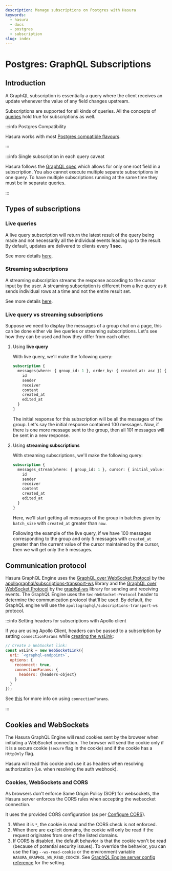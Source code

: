 ```yaml
---
description: Manage subscriptions on Postgres with Hasura
keywords:
  - hasura
  - docs
  - postgres
  - subscription
slug: index
---
```


# Postgres: GraphQL Subscriptions

## Introduction

A GraphQL subscription is essentially a query where the client receives an update whenever the value of any field
changes upstream.

Subscriptions are supported for all kinds of queries. All the concepts of [queries](/queries/postgres/index.mdx) hold
true for subscriptions as well.

:::info Postgres Compatibility

Hasura works with most [Postgres compatible flavours](/databases/postgres/index.mdx#postgres-compatible-flavors).

:::

:::info Single subscription in each query caveat

Hasura follows the [GraphQL spec](https://graphql.github.io/graphql-spec/June2018/#sec-Single-root-field) which allows
for only one root field in a subscription. You also cannot execute multiple separate subscriptions in one query. To
have multiple subscriptions running at the same time they must be in separate queries.

:::

## Types of subscriptions

### Live queries

A live query subscription will return the latest result of the query being made and not necessarily all the individual
events leading up to the result. By default, updates are delivered to clients every **1 sec**.

See more details [here](/subscriptions/postgres/livequery/index.mdx).

### Streaming subscriptions

A streaming subscription streams the response according to the cursor input by the user. A streaming subscription is
different from a live query as it sends individual rows at a time and not the entire result set.

See more details [here](/subscriptions/postgres/streaming/index.mdx).

### Live query vs streaming subscriptions

Suppose we need to display the messages of a group chat on a page, this can be done either via live queries or streaming
subscriptions. Let's see how they can be used and how they differ from each other.

1. Using **live query**

   With live query, we'll make the following query:

   ```graphql
   subscription {
     messages(where: { group_id: 1 }, order_by: { created_at: asc }) {
       id
       sender
       receiver
       content
       created_at
       edited_at
     }
   }
   ```

   The initial response for this subscription will be all the messages of the group. Let's say the initial response
   contained 100 messages. Now, if there is one more message sent to the group, then all 101 messages will be sent in a
   new response.

2. Using **streaming subscriptions**

   With streaming subscriptions, we'll make the following query:

   ```graphql
   subscription {
     messages_stream(where: { group_id: 1 }, cursor: { initial_value: { created_at: now } }, batch_size: 10) {
       id
       sender
       receiver
       content
       created_at
       edited_at
     }
   }
   ```

   Here, we'll start getting all messages of the group in batches given by `batch_size` with `created_at` greater than
   `now`.

   Following the example of the live query, if we have 100 messages corresponding to the group and only 5 messages with
   `created_at` greater than the current value of the cursor maintained by the cursor, then we will get only the 5
   messages.

## Communication protocol

Hasura GraphQL Engine uses the
[GraphQL over WebSocket Protocol](https://github.com/apollographql/subscriptions-transport-ws/blob/master/PROTOCOL.md)
by the [apollographql/subscriptions-transport-ws](https://github.com/apollographql/subscriptions-transport-ws) library
and the [GraphQL over WebSocket Protocol](https://github.com/enisdenjo/graphql-ws/blob/master/PROTOCOL.md) by the
[graphql-ws](https://github.com/enisdenjo/graphql-ws) library for sending and receiving events. The GraphQL Engine uses
the `Sec-WebSocket-Protocol` header to determine the communication protocol that'll be used. By default, the GraphQL
engine will use the `apollographql/subscriptions-transport-ws` protocol.

:::info Setting headers for subscriptions with Apollo client

If you are using Apollo Client, headers can be passed to a subscription by setting `connectionParams` while
[creating the wsLink](https://www.apollographql.com/docs/react/data/subscriptions/#client-setup):

```js {6-8}
// Create a WebSocket link:
const wsLink = new WebSocketLink({
  uri: `<graphql-endpoint>`,
  options: {
    reconnect: true,
    connectionParams: {
      headers: {headers-object}
    }
  }
});
```

See [this](https://www.apollographql.com/docs/react/data/subscriptions/#authentication-over-websocket) for more info on
using `connectionParams`.

:::

## Cookies and WebSockets

The Hasura GraphQL Engine will read cookies sent by the browser when initiating a WebSocket connection. The browser will
send the cookie only if it is a secure cookie (`secure` flag in the cookie) and if the cookie has a `HttpOnly` flag.

Hasura will read this cookie and use it as headers when resolving authorization (i.e. when resolving the auth webhook).

### Cookies, WebSockets and CORS

As browsers don't enforce Same Origin Policy (SOP) for websockets, the Hasura server enforces the CORS rules when
accepting the websocket connection.

It uses the provided CORS configuration (as per
[Configure CORS](/deployment/graphql-engine-flags/config-examples.mdx#configure-cors)).

1.  When it is `*`, the cookie is read and the CORS check is not enforced.
2.  When there are explicit domains, the cookie will only be read if the request originates from one of the listed
    domains.
3.  If CORS is disabled, the default behavior is that the cookie won't be read (because of potential security issues).
    To override the behavior, you can use the flag `--ws-read-cookie` or the environment variable
    `HASURA_GRAPHQL_WS_READ_COOKIE`. See
    [GraphQL Engine server config reference](/deployment/graphql-engine-flags/reference.mdx) for the setting.
